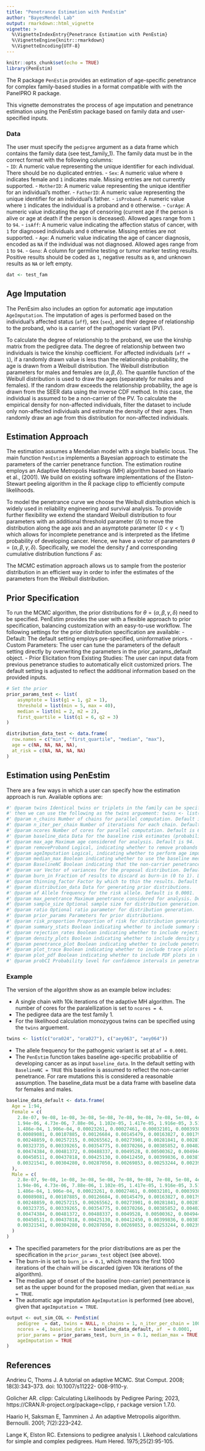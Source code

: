 ```yaml
---
title: "Penetrance Estimation with PenEstim"
author: "BayesMendel Lab"
output: rmarkdown::html_vignette
vignette: >
  %\VignetteIndexEntry{Penetrance Estimation with PenEstim}
  %\VignetteEngine{knitr::rmarkdown}
  %\VignetteEncoding{UTF-8}
---
```


```r
knitr::opts_chunk$set(echo = TRUE)
library(PenEstim)
```

The R package `PenEstim` provides an estimation of age-specific penetrance for complex 
family-based studies in a format compatible with with the PanelPRO R package. 

This vignette demonstrates the process of age imputation and penetrance estimation 
using the PenEstim package based on family data and user-specified inputs. 

### Data 

The user must specify the `pedigree` argument as a data frame which contains the 
family data (see test_family_1). The family data must be in the correct format with the following columns:  
 - `ID`: A numeric value representing the unique identifier for each individual. There should be no duplicated entries.
 - `Sex`: A numeric value where `0` indicates female and `1` indicates male. Missing entries are not currently supported.
 - `MotherID`: A numeric value representing the unique identifier for an individual's mother.
 - `FatherID`: A numeric value representing the unique identifier for an individual's father.
 - `isProband`: A numeric value where `1` indicates the individual is a proband and `0` otherwise.
 - `CurAge`: A numeric value indicating the age of censoring (current age if the person is alive or
 age at death if the person is deceased). Allowed ages range from `1` to `94`.
 - `isAff`: A numeric value indicating the affection status of cancer, with `1` for diagnosed individuals and `0` otherwise. Missing entries are not supported.
 - `Age`: A numeric value indicating the age of cancer diagnosis, encoded as `NA` 
 if the individual was not diagnosed. Allowed ages range from `1` to `94`.
 - `Geno`: A column for germline testing or tumor marker testing results. 
 Positive results should be coded as `1`, negative results as `0`, and unknown results as `NA` or left empty.

```r
dat <- test_fam
```


## Age Imputation

The PenEsim also includes an option for automatic age imputation `AgeImputation`. 
The imputation of ages is performed based on the individual's affected status (`aff`), 
sex (`sex`), and their degree of relationship to the proband, who is a carrier of the pathogenic variant (PV).

To calculate the degree of relationship to the proband, we use the kinship matrix 
from the pedigree data. The degree of relationship between two individuals is 
twice the kinship coefficient.
For affected individuals (`aff = 1`), if a randomly drawn value is less than the 
relationship probability, the age is drawn from a Weibull distribution.
The Weibull distribution parameters for males and females are $(\alpha, \beta, \delta)$. 
The quantile function of the Weibull distribution is used to draw the ages 
(separately for males and females). If the random draw exceeds the relationship probability,
the age is drawn from the SEER data using the inverse CDF method. 
In this case, the individual is assumed to be a non-carrier of the PV.
To calculate the empirical density for non-affected individuals, filter the dataset
to include only non-affected individuals and estimate the density of their ages. 
Then randomly draw an age from this distribution for non-affected individuals.

## Estimation Approach

The estimation assumes a Mendelian model with a single biallelic locus. 
The main function `PenEstim` implements a Bayesian approach to estimate the 
parameters of the carrier penetrance function. The estimation routine employs 
an Adaptive Metropolis Hastings (MH) algorithm based on Haario et al., (2001). 
We build on existing software implementations of the Elston-Stewart peeling algorithm 
in the R package clipp to efficiently compute likelihoods. 

To model the penetrance curve we choose the Weibull distribution which is widely 
used in reliability engineering and survival analysis. To provide further flexibility 
we extend the standard Weibull distribution to four parameters with an additional 
threshold parameter ($\delta$) to move the distribution along the age axis and an 
asymptote parameter ($0 < \gamma < 1$) which allows for incomplete penetrance and is 
interpreted as the lifetime probability of developing cancer. Hence, we have a vector 
of parameters $\theta = (\alpha, \beta, \gamma, \delta)$. Specifically, we model 
the density $f$ and corresponding cumulative distribution functions $F$ as: 

\begin{equation}    
f(x; \alpha, \beta, \delta, \gamma) = \begin{cases} 
\gamma \left( \frac{\alpha}{\beta} \left( \frac{x - \delta}{\beta} \right)^{\alpha - 1} e^{ -\left( \frac{x - \delta}{\beta} \right)^\alpha } \right) & x \geq \delta \\
0 & x < \delta
\end{cases}
\end{equation}

The MCMC estimation approach allows us to sample from the posterior distribution 
in an efficient way in order to infer the estimates of the parameters from the Weibull distribution. 

## Prior Specification

To run the MCMC algorithm, the prior distributions for $\theta = (\alpha, \beta, \gamma, \delta)$ 
need to be specified. PenEstim provides the user with a flexible approach to prior 
specification, balancing customization with an easy-to-use workflow.
The following settings for the prior distribution specification are available:
- Default: The default setting employs pre-specified, uninformative priors.
- Custom Parameters: The user can tune the parameters of the default setting directly 
by overwriting the parameters in the prior_params_default object.
- Prior Elicitation from Existing Studies: The user can input data from previous 
penetrance studies to automatically elicit customized priors. The default setting is 
adjusted to reflect the additional information based on the provided inputs.

```r
# Set the prior
prior_params_test <- list(
    asymptote = list(g1 = 1, g2 = 1),
    threshold = list(min = 5, max = 40),
    median = list(m1 = 2, m2 = 2),
    first_quartile = list(q1 = 6, q2 = 3)
)

distribution_data_test <- data.frame(
  row.names = c("min", "first_quartile", "median", "max"),
  age = c(NA, NA, NA, NA),
  at_risk = c(NA, NA, NA, NA)
)
```

## Estimation using PenEstim

There are a few ways in which a user can specify how the estimation approach is run. 
Available options are: 

```r
#' @param twins Identical twins or triplets in the family can be specifed. For example, to indicate that `ora024` and `ora027` are identical twins, and so are `aey063` and `aey064`, 
#' then we can use the following as the twins arguement: twins <- list(c("ora024", "ora027"), c("aey063", "aey064"))
#' @param n_chains Number of chains for parallel computation. Default is 1.
#' @param n_iter_per_chain Number of iterations for each chain. Default is 10000.
#' @param ncores Number of cores for parallel computation. Default is 6.
#' @param baseline_data Data for the baseline risk estimates (probability of developing cancer), such as population-level risk from a cancer registry. Default is the allele frequency for MLH1 from the PanelPRO database.
#' @param max_age Maximum age considered for analysis. Default is 94.
#' @param removeProband Logical, indicating whether to remove probands from the analysis. Default is FALSE.
#' @param ageImputation Logical, indicating whether to perform age imputation. Default is FALSE.
#' @param median_max Boolean indicating whether to use the baseline median age or max_age as an upper bound for the median proposal. Default is TRUE.
#' @param BaselineNC Boolean indicating that the non-carrier penetrance is assumed to be the baseline penetrance. Default is TRUE.
#' @param var Vector of variances for the proposal distribution. Default is c(0.1, 0.1, 2, 2, 5, 5, 5, 5).
#' @param burn_in Fraction of results to discard as burn-in (0 to 1). Default is 0 (no burn-in).
#' @param thinning_factor Factor by which to thin the results. Default is 1 (no thinning).
#' @param distribution_data Data for generating prior distributions.
#' @param af Allele frequency for the risk allele. Default is 0.0001.
#' @param max_penetrance Maximum penetrance considered for analysis. Default is 1.
#' @param sample_size Optional sample size for distribution generation.
#' @param ratio Optional ratio parameter for distribution generation.
#' @param prior_params Parameters for prior distributions.
#' @param risk_proportion Proportion of risk for distribution generation.
#' @param summary_stats Boolean indicating whether to include summary statistics in the output. Default is TRUE.
#' @param rejection_rates Boolean indicating whether to include rejection rates in the output. Default is TRUE.
#' @param density_plots Boolean indicating whether to include density plots in the output. Default is TRUE.
#' @param penetrance_plot Boolean indicating whether to include penetrance plots in the output. Default is TRUE.
#' @param plot_trace Boolean indicating whether to include trace plots in the output. Default is TRUE.
#' @param plot_pdf Boolean indicating whether to include PDF plots in the output. Default is TRUE.
#' @param probCI Probability level for confidence intervals in penetrance plots. Default is 0.95.
```

### Example

The version of the algorithm show as an example below includes:

- A single chain with 10k iterations of the adaptive MH algorithm. 
The number of cores for the paralellization is set to `ncores = 4`. 
- The pedigree data are the test family 1. 
- For the likelihood calculation monozygous twins can be specified using the `twins` arguement. 
```r
twins <- list(c("ora024", "ora027"), c("aey063", "aey064"))
```
- The allele frequency for the pathogenic variant is set at `af = 0.0001`. 
- The `PenEstim` function takes baseline age-specific probabilitie of developing 
cancer as as input `baseline_data`. In the default setting with `BaselineNC = TRUE` 
this baseline is assumed to reflect the non-carrier penetrance. 
For rare mutations this is considered a reasonable assumption. 
The baseline_data must be a data frame with baseline data for females and males. 
```r
baseline_data_default <- data.frame(
  Age = 1:94,
  Female = c(
    2.8e-07, 9e-08, 1e-08, 3e-08, 5e-08, 7e-08, 9e-08, 7e-08, 5e-08, 4e-08, 2e-08, 4e-08, 3.2e-07, 6.3e-07, 9.5e-07, 1.27e-06,
    1.94e-06, 4.73e-06, 7.88e-06, 1.102e-05, 1.417e-05, 1.916e-05, 3.517e-05, 5.303e-05, 7.088e-05, 8.873e-05, 0.00010961,
    1.486e-04, 1.906e-04, 0.00023261, 0.00027461, 0.00032101, 0.00039385, 0.00047109, 0.00054832, 0.00062554, 7.166e-04,
    0.00089081, 0.00107885, 0.00126684, 0.00145479, 0.00163827, 0.00179526, 0.00194779, 0.00210026, 0.00225264, 0.00239638,
    0.00248859, 0.00257215, 0.00265562, 0.00273901, 0.00281841, 0.00287439, 0.00292639, 0.00297831, 0.00303014, 0.00309486,
    0.00323735, 0.00339265, 0.00354775, 0.00370266, 0.00385852, 0.00402115, 0.0041847, 0.00434799, 4.511e-03, 0.00466219,
    0.00474384, 0.00481372, 0.00488337, 0.0049528, 0.00500362, 0.00494413, 0.00486620, 0.00478821, 0.00471016, 0.00462597,
    0.00450511, 0.00437818, 0.00425130, 0.00412450, 0.00399836, 0.00387577, 0.00375380, 0.00363187, 0.00351002, 0.00338186,
    0.00321541, 0.00304280, 0.00287050, 0.00269853, 0.00253244, 0.00239963, 0.00227262
  ),
  Male = c(
    2.8e-07, 9e-08, 1e-08, 3e-08, 5e-08, 7e-08, 9e-08, 7e-08, 5e-08, 4e-08, 2e-08, 4e-08, 3.2e-07, 6.3e-07, 9.5e-07, 1.27e-06,
    1.94e-06, 4.73e-06, 7.88e-06, 1.102e-05, 1.417e-05, 1.916e-05, 3.517e-05, 5.303e-05, 7.088e-05, 8.873e-05, 0.00010961,
    1.486e-04, 1.906e-04, 0.00023261, 0.00027461, 0.00032101, 0.00039385, 0.00047109, 0.00054832, 0.00062554, 7.166e-04,
    0.00089081, 0.00107885, 0.00126684, 0.00145479, 0.00163827, 0.00179526, 0.00194779, 0.00210026, 0.00225264, 0.00239638,
    0.00248859, 0.00257215, 0.00265562, 0.00273901, 0.00281841, 0.00287439, 0.00292639, 0.00297831, 0.00303014, 0.00309486,
    0.00323735, 0.00339265, 0.00354775, 0.00370266, 0.00385852, 0.00402115, 0.0041847, 0.00434799, 4.511e-03, 0.00466219,
    0.00474384, 0.00481372, 0.00488337, 0.0049528, 0.00500362, 0.00494413, 0.00486620, 0.00478821, 0.00471016, 0.00462597,
    0.00450511, 0.00437818, 0.00425130, 0.00412450, 0.00399836, 0.00387577, 0.00375380, 0.00363187, 0.00351002, 0.00338186,
    0.00321541, 0.00304280, 0.00287050, 0.00269853, 0.00253244, 0.00239963, 0.00227262
  )
)
```

- The specified parameters for the prior distributions are as per the specification 
in the `prior_params_test` object (see above).
- The burn-in is set to `burn_in = 0.1`, which means the first 1000 iterations of 
the chain will be discarded (given 10k iterations of the algorithm). 
- The median age of onset of the baseline (non-carrier) penentrance is set as the 
upper bound for the proposed median, given that `median_max = TRUE`. 
- The automatic age imputation `AgeImputation` is performed (see above),
given that `ageImputation = TRUE`. 

```r
output <- out_sim_COL <- PenEstim(
    pedigree  = dat, twins = NULL, n_chains = 1, n_iter_per_chain = 10000, 
    ncores = 4, baseline_data = baseline_data_default, af  = 0.0001, 
    prior_params = prior_params_test, burn_in = 0.1, median_max = TRUE,  
    ageImputation = TRUE
)
```

## References

Andrieu C, Thoms J. A tutorial on adaptive MCMC. Stat Comput. 2008; 18(3):343–373. doi: 10.1007/s11222- 008-9110-y.

Golicher AR. clipp: Calculating Likelihoods by Pedigree Paring; 2023, https://CRAN.R-project.org/package=clipp,
r package version 1.7.0.

Haario H, Saksman E, Tamminen J. An adaptive Metropolis algorithm. Bernoulli. 2001; 7(2):223–242.

Lange K, Elston RC. Extensions to pedigree analysis I. Likehood calculations 
for simple and complex pedigrees. Hum Hered. 1975;25(2):95-105.

